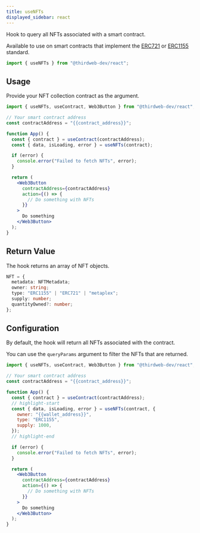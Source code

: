 ```yaml
---
title: useNFTs
displayed_sidebar: react
---
```



Hook to query all NFTs associated with a smart contract.

Available to use on smart contracts that implement the [ERC721](/contractkit/interfaces/erc721)
or [ERC1155](/contractkit/interfaces/erc1155) standard.

```jsx
import { useNFTs } from "@thirdweb-dev/react";
```

## Usage

Provide your NFT collection contract as the argument.

```jsx
import { useNFTs, useContract, Web3Button } from "@thirdweb-dev/react";

// Your smart contract address
const contractAddress = "{{contract_address}}";

function App() {
  const { contract } = useContract(contractAddress);
  const { data, isLoading, error } = useNFTs(contract);

  if (error) {
    console.error("Failed to fetch NFTs", error);
  }

  return (
    <Web3Button
      contractAddress={contractAddress}
      action={() => {
        // Do something with NFTs
      }}
    >
      Do something
    </Web3Button>
  );
}
```

## Return Value

The hook returns an array of NFT objects.

```typescript
NFT = {
  metadata: NFTMetadata;
  owner: string;
  type: "ERC1155" | "ERC721" | "metaplex";
  supply: number;
  quantityOwned?: number;
};
```

## Configuration

By default, the hook will return all NFTs associated with the contract.

You can use the `queryParams` argument to filter the NFTs that are returned.

```jsx
import { useNFTs, useContract, Web3Button } from "@thirdweb-dev/react";

// Your smart contract address
const contractAddress = "{{contract_address}}";

function App() {
  const { contract } = useContract(contractAddress);
  // highlight-start
  const { data, isLoading, error } = useNFTs(contract, {
    owner: "{{wallet_address}}",
    type: "ERC1155",
    supply: 1000,
  });
  // highlight-end

  if (error) {
    console.error("Failed to fetch NFTs", error);
  }

  return (
    <Web3Button
      contractAddress={contractAddress}
      action={() => {
        // Do something with NFTs
      }}
    >
      Do something
    </Web3Button>
  );
}
```